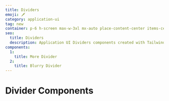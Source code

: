 ```yaml
---
title: Dividers
emoji: 🗡️
category: application-ui
tag: new
container: p-6 h-screen max-w-3xl mx-auto place-content-center items-center
seo:
  title: Dividers
  description: Application UI Dividers components created with Tailwind CSS
components:
  1:
    title: More Divider
  2:
    title: Blurry Divider
---
```


# Divider Components

<CollectionList
  componentsData={componentsData}
  componentContainer={componentContainer}
/>
